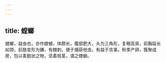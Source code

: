 ```yaml
---
---
---
```

title: 螳螂
---



螳螂，益虫也，亦作螳蜋，体颇长，腹部肥大，头为三角形，复眼高突，前胸延长如颈，前肢变形为鎌，有棘刺，便于捕获他虫，有益于农事。秋季产卵，簇聚成房，包以麦麸状之物，坚着枝茎，谓之螵蛸。